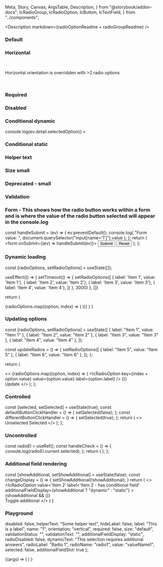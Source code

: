   Meta,
  Story,
  Canvas,
  ArgsTable,
  Description,
} from "@storybook/addon-docs";
  IcRadioGroup,
  IcRadioOption,
  IcButton,
  IcTextField,
} from "../components";

<Meta title="Radio button" component={IcRadioGroup} />

<Description markdown={radioOptionReadme + radioGroupReadme} />

### Default

<Canvas>
  <Story name="Default">
    <IcRadioGroup label="This is a label" name="1">
      <IcRadioOption value="valueName1" label="Unselected / Default" />
      <IcRadioOption value="valueName2" label="Selected / Default" selected />
      <IcRadioOption
        value="valueName3"
        label="Unselected / Disabled"
        disabled
      />
    </IcRadioGroup>
  </Story>
</Canvas>

### Horizontal

<Canvas>
  <Story name="Horizontal">
    <IcRadioGroup orientation="horizontal" label="This should be horizontal" name="1">
      <IcRadioOption value="valueName1" label="Selected / Default" selected />
      <IcRadioOption value="valueName2" label="Unselected / Default" />
    </IcRadioGroup>
    <br/>
    <p>Horizontal orientation is overridden with >2 radio options</p>
    <br/>
    <IcRadioGroup orientation="horizontal" label="This should be vertical" name="2">
      <IcRadioOption value="valueNameA" label="First" selected />
      <IcRadioOption value="valueNameB" label="Second" />
      <IcRadioOption value="valueNameC" label="Third" />
    </IcRadioGroup>
  </Story>
</Canvas>

### Required

<Canvas>
  <Story name="Required">
    <IcRadioGroup label="This is a label" required name="1">
      <IcRadioOption value="valueName1" label="Unselected / Default" />
      <IcRadioOption value="valueName2" label="Selected / Default" selected />
      <IcRadioOption
        value="valueName3"
        label="Unselected / Disabled"
        disabled
      />
    </IcRadioGroup>
  </Story>
</Canvas>

### Disabled

<Canvas>
  <Story name="Disabled">
    <IcRadioGroup label="This is a label" name="1">
      <IcRadioOption
        value="valueName1"
        label="Unselected / Disabled 1"
        disabled
      />
      <IcRadioOption
        value="valueName2"
        label="Unselected / Disabled 2"
        disabled
      />
      <IcRadioOption
        value="valueName3"
        label="Unselected / Disabled 3"
        disabled
      />
      <IcRadioOption
        value="valueName4"
        label="Selected / Disabled"
        disabled
        selected
      />
    </IcRadioGroup>
  </Story>
</Canvas>

### Conditional dynamic

<Canvas>
  <Story name="Conditional dynamic" parameters={{ loki: { skip: true } }}>
    <IcRadioGroup
      label="Conditional dynamic"
      name="1"
      onIcChange={(ev) => console.log(ev.detail.selectedOption)}
    >
      <IcRadioOption
        additionalFieldDisplay="dynamic"
        value="valueName1"
        label="option1"
      >
        <IcTextField
          slot="additional-field"
          placeholder="Placeholder"
          label="What's your favourite type of coffee? "
        />
      </IcRadioOption>
      <IcRadioOption
        additionalFieldDisplay="dynamic"
        value="valueName2"
        label="option2 - error example"
      >
        <IcTextField
          validationStatus="error"
          validationText="Now it has really gone to (coffee) pot"
          slot="additional-field"
          placeholder="Placeholder"
          label="What's your favourite type of coffee? "
        />
      </IcRadioOption>
      <IcRadioOption
        additionalFieldDisplay="dynamic"
        value="valueName3"
        label="option3"
      >
        <IcTextField
          slot="additional-field"
          placeholder="Placeholder"
          label="What's your favourite type of coffee? "
        />
      </IcRadioOption>
    </IcRadioGroup>
  </Story>
</Canvas>

### Conditional static

<Canvas>
  <Story name="Conditional static" parameters={{ loki: { skip: true } }}>
    <IcRadioGroup label="Conditional dynamic" name="1">
      <IcRadioOption value="valueName1" label="option1">
        <IcTextField
          slot="additional-field"
          label="What's your favourite type of coffee?"
        />
      </IcRadioOption>
      <IcRadioOption value="valueName2" label="option2" />
    </IcRadioGroup>
  </Story>
</Canvas>

### Helper text

<Canvas>
  <Story name="Helper text">
    <IcRadioGroup label="This is a label" name="1" helperText="Helper text">
      <IcRadioOption value="valueName1" label="Unselected / Default" />
      <IcRadioOption value="valueName2" label="Selected / Default" selected />
      <IcRadioOption
        value="valueName3"
        label="Unselected / Disabled"
        disabled
      />
    </IcRadioGroup>
  </Story>
</Canvas>

### Size small

<Canvas>
  <Story name="Size small">
    <IcRadioGroup label="This is a label" name="1" size="small">
      <IcRadioOption value="valueName1" label="Unselected / Default" />
      <IcRadioOption value="valueName2" label="Selected / Default" selected />
      <IcRadioOption
        value="valueName3"
        label="Unselected / Disabled"
        disabled
      />
    </IcRadioGroup>
  </Story>
</Canvas>

### Deprecated - small

<Canvas>
  <Story name="Deprecated - small">
    <IcRadioGroup label="This is a label" name="1" small>
      <IcRadioOption value="valueName1" label="Unselected / Default" />
      <IcRadioOption value="valueName2" label="Selected / Default" selected />
      <IcRadioOption
        value="valueName3"
        label="Unselected / Disabled"
        disabled
      />
    </IcRadioGroup>
  </Story>
</Canvas>

### Validation

<Canvas>
  <Story name="Validation">
    <IcRadioGroup
      label="This is a label"
      name="1"
      validationStatus="error"
      validationText="Error message"
    >
      <IcRadioOption value="valueName1" label="Unselected / Default" />
      <IcRadioOption value="valueName2" label="Selected / Default" selected />
      <IcRadioOption
        value="valueName3"
        label="Unselected / Disabled"
        disabled
      />
    </IcRadioGroup>
  </Story>
</Canvas>

### Form - This shows how the radio button works within a form and is where the value of the radio button selected will appear in the console.log

  const handleSubmit = (ev) => {
    ev.preventDefault();
    console.log(
      "Form value: ",
      document.querySelector("input[name='1']").value
    );
  };
  return (
    <form onSubmit={(ev) => handleSubmit(ev)}>
      <IcRadioGroup label="This is a label" name="1">
        <IcRadioOption value="valueName1" label="Unselected / Default" />
        <IcRadioOption value="valueName2" label="Selected / Default" />
        <IcRadioOption
          value="valueName3"
          label="Unselected / Disabled"
          disabled
        />
      </IcRadioGroup>
      <input type="submit" value="Submit" />
      <input type="reset" value="Reset" />
    </form>
  );
};

<Canvas>
  <Story name="Form" parameters={{ loki: { skip: true } }}>
    <Form />
  </Story>
</Canvas>

### Dynamic loading

  const [radioOptions, setRadioOptions] = useState([]);
   
  useEffect(() => {
    setTimeout(() => {
      setRadioOptions([
        { label: 'Item 1', value: 'Item 1'},
        { label: 'Item 2', value: 'Item 2'},
        { label: 'Item 3', value: 'Item 3'},
        { label: 'Item 4', value: 'Item 4'},
      ])
    }, 3000)
  }, [])

return (

<IcRadioGroup label="What is your favourite coffee?" name="radio-group-1">
  {radioOptions.map((option, index) => (
    <IcRadioOption
      key={index + option.value}
      value={option.value}
      label={option.label}
    />
  ))}
</IcRadioGroup>
) }

<Canvas>
  <Story name="Dynamic loading">
    <RadioOptionsDynamic />
  </Story>
</Canvas>

### Updating options

  const [radioOptions, setRadioOptions] = useState([
    { label: "Item 1", value: "Item 1" },
    { label: "Item 2", value: "Item 2" },
    { label: "Item 3", value: "Item 3" },
    { label: "Item 4", value: "Item 4" },
  ]);

const updateRadios = () => {
setRadioOptions([
{ label: "Item 5", value: "Item 5" },
{ label: "Item 6", value: "Item 6" },
]);
};

return (

<>
  <IcRadioGroup label="What is your favourite coffee?" name="radio-group-1">
    {radioOptions.map((option, index) => (
      <IcRadioOption
        key={index + option.value}
        value={option.value}
        label={option.label}
      />
    ))}
  </IcRadioGroup>
  <br />
  <IcButton onClick={updateRadios}>Update</IcButton>
</>
); };

<Canvas>
  <Story name="Updating options">
    <RadioOptionsUpdate />
  </Story>
</Canvas>

### Controlled

  const [selected, setSelected] = useState(true);
  const defaultButtonClickHandler = () => {
    setSelected(false);
  };
  const differentButtonClickHandler = () => {
    setSelected(true);
  };
  return (
    <>
      <IcRadioOption selected={selected} label="Label" value="valueName1" />
      <IcButton variant="primary" onClick={defaultButtonClickHandler}>
        Unselected
      </IcButton>
      <IcButton variant="primary" onClick={differentButtonClickHandler}>
        Selected
      </IcButton>
    </>
  );
};

<Canvas>
  <Story name="Controlled">
    <Controlled />
  </Story>
</Canvas>

### Uncontrolled

  const radioEl = useRef();
  const handleCheck = () => {
    console.log(radioEl.current.selected);
  };
  return (
    <IcRadioGroup label="This is a label" name="1">
      <IcRadioOption
        ref={radioEl}
        value="valueName1"
        label="Unselected / Default"
        onIcSelectedChange={handleCheck}
      />
      <IcRadioOption value="valueName2" label="Selected / Default" selected />
    </IcRadioGroup>
  );
};

<Canvas>
  <Story name="Uncontrolled">
    <Uncontrolled />
  </Story>
</Canvas>

### Additional field rendering

  const [showAdditional, setShowAdditional] = useState(false);
  const changeDisplay = () => {
    setShowAdditional(!showAdditional);
  }
  return (
    <>
    <IcRadioGroup label='What is your favourite coffee?' name='radio-group-1'>
      <IcRadioOption value='Item 1' label='Item 1' />
      <IcRadioOption value='Item 2' label='Item 2 - has conditional field'
        additionalFieldDisplay={showAdditional ? "dynamic" : "static"}
      >
        {showAdditional && (<IcTextField
          slot='additional-field'
          placeholder='Placeholder'
          label='What is your favourite coffee?'
        />)}
      </IcRadioOption>
      <IcRadioOption value='Item 3' label='Item 3' />
      <IcRadioOption value='Item 4' label='Item 4' />
    </IcRadioGroup>
    <br />
    <IcButton onClick={changeDisplay}>Toggle additional</IcButton>
    </>
  )
}

<Canvas>
  <Story name="Additional field rendering">
    <RadioOptionsAdditional />
  </Story>
</Canvas>

### Playground

  disabled: false,
  helperText: "Some helper text",
  hideLabel: false,
  label: "This is a label",
  name: "1",
  orientation: "vertical",
  required: false,
  size: "default",
  validationStatus: "",
  validationText: "",
  additionalFieldDisplay: "static",
  radioDisabled: false,
  dynamicText: "This selection requires additional answers",
  radioLabel: "Radio 1",
  radioName: "radio1",
  value: "valueName1",
  selected: false,
  additionalFieldSlot: true
};

<Canvas>
  <Story
    args={defaultArgs}
    parameters={{ loki: { skip: true } }}
    argTypes={{
      orientation: {
        options: [
          "vertical", "horizontal"
        ],
        control: {
          type: "inline-radio",
        },
      },
      size: {
        options: [
          "default", "small"
        ],
        control: {
          type: "inline-radio",
        },
      },
      validationStatus: {
        options: [
          "error", "warning", "success", ""
        ],
        control: {
          type: "radio",
        },
      },
      additionalFieldDisplay: {
        options: [
          "static", "dynamic"
        ],
        control: {
          type: "inline-radio",
        },
      },
      additionalFieldSlot: {
        mapping: {
          true: "additional-field",
          false: "",
        },
      },
    }}
    name="Playground"
  >
    {(args) =>
      (
        <IcRadioGroup
          label={args.label}
          name={args.name}
          orientation={args.orientation}
          required={args.required}
          size={args.size}
          validationStatus={args.validationStatus}
          validationText={args.validationText}
          helperText={args.helperText}
          disabled={args.disabled}
          hideLabel={args.hideLabel}
        >
          <IcRadioOption
            additionalFieldDisplay={args.additionalFieldDisplay}
            value={args.value}
            label={args.radioLabel}
            name={args.radioName}
            selected={args.selected}
            disabled={args.radioDisabled}
            dynamicText={args.dynamicText}
          >
            <IcTextField
              slot={args.additionalFieldSlot}
              placeholder="Placeholder"
              label="What's your favourite type of coffee?"
            />
          </IcRadioOption>
          <IcRadioOption
            value="valueName2"
            label="Radio 2"
          />
        </IcRadioGroup>
      )
    }
  </Story>
</Canvas>